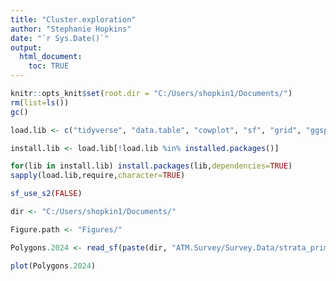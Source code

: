 ```yaml
---
title: "Cluster.exploration"
author: "Stephanie Hopkins"
date: "`r Sys.Date()`"
output: 
  html_document:
    toc: TRUE
---
```


```r

knitr::opts_knit$set(root.dir = "C:/Users/shopkin1/Documents/")
rm(list=ls())
gc()

load.lib <- c("tidyverse", "data.table", "cowplot", "sf", "grid", "ggspatial", "ggnewscale", "RColorBrewer", "scales", "rcompanion", "rnaturalearth", "rnaturalearthhires", "r4ss", "patchwork","rmapshaper")

install.lib <- load.lib[!load.lib %in% installed.packages()]

for(lib in install.lib) install.packages(lib,dependencies=TRUE)
sapply(load.lib,require,character=TRUE)

sf_use_s2(FALSE)

dir <- "C:/Users/shopkin1/Documents/"

Figure.path <- "Figures/"

```

```r

Polygons.2024 <- read_sf(paste(dir, "ATM.Survey/Survey.Data/strata_primary.shp", sep = ""))

plot(Polygons.2024)

```

